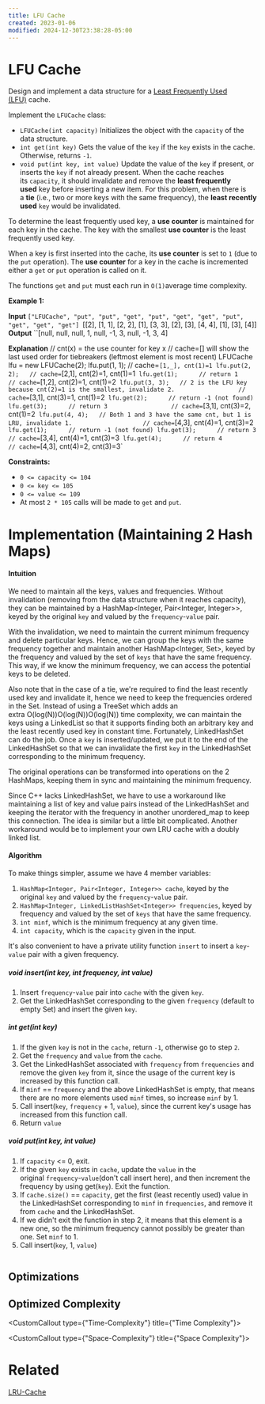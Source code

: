 ```yaml
---
title: LFU Cache
created: 2023-01-06
modified: 2024-12-30T23:38:28-05:00
---
```

# LFU Cache

Design and implement a data structure for a [Least Frequently Used (LFU)](https://en.wikipedia.org/wiki/Least_frequently_used) cache.

Implement the `LFUCache` class:

- `LFUCache(int capacity)` Initializes the object with the `capacity` of the data structure.
- `int get(int key)` Gets the value of the `key` if the `key` exists in the cache. Otherwise, returns `-1`.
- `void put(int key, int value)` Update the value of the `key` if present, or inserts the `key` if not already present. When the cache reaches its `capacity`, it should invalidate and remove the **least frequently used** key before inserting a new item. For this problem, when there is a **tie** (i.e., two or more keys with the same frequency), the **least recently used** `key` would be invalidated.

To determine the least frequently used key, a **use counter** is maintained for each key in the cache. The key with the smallest **use counter** is the least frequently used key.

When a key is first inserted into the cache, its **use counter** is set to `1` (due to the `put` operation). The **use counter** for a key in the cache is incremented either a `get` or `put` operation is called on it.

The functions `get` and `put` must each run in `O(1)`average time complexity.

**Example 1:**

**Input**
`["LFUCache", "put", "put", "get", "put", "get", "get", "put", "get", "get", "get"] `\[[2], [1, 1], [2, 2], [1], [3, 3], [2], [3], [4, 4], [1], [3], [4]\]
**Output**
\`\`[null, null, null, 1, null, -1, 3, null, -1, 3, 4]

**Explanation**
// cnt(x) = the use counter for key x
// cache=[] will show the last used order for tiebreakers (leftmost element is most recent)
LFUCache lfu = new LFUCache(2);
lfu.put(1, 1); // cache=`[1,_], cnt(1)=1 lfu.put(2, 2);   // cache=`[2,1], cnt(2)=1, cnt(1)=1` lfu.get(1);      // return 1                  // cache=`[1,2], cnt(2)=1, cnt(1)=2` lfu.put(3, 3);   // 2 is the LFU key because cnt(2)=1 is the smallest, invalidate 2.                  // cache=`[3,1], cnt(3)=1, cnt(1)=2` lfu.get(2);      // return -1 (not found) lfu.get(3);      // return 3                  // cache=`[3,1], cnt(3)=2, cnt(1)=2` lfu.put(4, 4);   // Both 1 and 3 have the same cnt, but 1 is LRU, invalidate 1. 	                 // cache=`[4,3], cnt(4)=1, cnt(3)=2` lfu.get(1);      // return -1 (not found) lfu.get(3);      // return 3                  // cache=`[3,4], cnt(4)=1, cnt(3)=3` lfu.get(4);      // return 4                  // cache=`[4,3], cnt(4)=2, cnt(3)=3\`

**Constraints:**

- `0 <= capacity <= 104`
- `0 <= key <= 105`
- `0 <= value <= 109`
- At most `2 * 105` calls will be made to `get` and `put`.

# Implementation (Maintaining 2 Hash Maps)

#### Intuition

We need to maintain all the keys, values and frequencies. Without invalidation (removing from the data structure when it reaches capacity), they can be maintained by a HashMap\<Integer, Pair\<Integer, Integer>>, keyed by the original `key` and valued by the `frequency`-`value` pair.

With the invalidation, we need to maintain the current minimum frequency and delete particular keys. Hence, we can group the keys with the same frequency together and maintain another HashMap\<Integer, Set>, keyed by the frequency and valued by the set of `keys` that have the same frequency. This way, if we know the minimum frequency, we can access the potential keys to be deleted.

Also note that in the case of a tie, we're required to find the least recently used key and invalidate it, hence we need to keep the frequencies ordered in the Set. Instead of using a TreeSet which adds an extra O(log(N))O(log(N))O(log(N)) time complexity, we can maintain the keys using a LinkedList so that it supports finding both an arbitrary key and the least recently used key in constant time. Fortunately, LinkedHashSet can do the job. Once a `key` is inserted/updated, we put it to the end of the LinkedHashSet so that we can invalidate the first `key` in the LinkedHashSet corresponding to the minimum frequency.

The original operations can be transformed into operations on the 2 HashMaps, keeping them in sync and maintaining the minimum frequency.

Since C++ lacks LinkedHashSet, we have to use a workaround like maintaining a list of key and value pairs instead of the LinkedHashSet and keeping the iterator with the frequency in another unordered_map to keep this connection. The idea is similar but a little bit complicated. Another workaround would be to implement your own LRU cache with a doubly linked list.

#### Algorithm

To make things simpler, assume we have 4 member variables:

1. `HashMap<Integer, Pair<Integer, Integer>> cache`, keyed by the original `key` and valued by the `frequency`-`value` pair.
1. `HashMap<Integer, LinkedListHashSet<Integer>> frequencies`, keyed by frequency and valued by the set of `keys` that have the same frequency.
1. `int minf`, which is the minimum frequency at any given time.
1. `int capacity`, which is the `capacity` given in the input.

It's also convenient to have a private utility function `insert` to insert a `key`-`value` pair with a given frequency.

##### void insert(int key, int frequency, int value)

1. Insert `frequency`-`value` pair into `cache` with the given `key`.
1. Get the LinkedHashSet corresponding to the given `frequency` (default to empty Set) and insert the given `key`.

##### int get(int key)

1. If the given `key` is not in the `cache`, return `-1`, otherwise go to step `2`.
1. Get the `frequency` and `value` from the `cache`.
1. Get the LinkedHashSet associated with `frequency` from `frequencies` and remove the given `key` from it, since the usage of the current key is increased by this function call.
1. If `minf` == `frequency` and the above LinkedHashSet is empty, that means there are no more elements used `minf` times, so increase `minf` by 1.
1. Call insert(`key`, `frequency` + 1, `value`), since the current key's usage has increased from this function call.
1. Return `value`

##### void put(int key, int value)

1. If `capacity` \<= 0, exit.
1. If the given `key` exists in `cache`, update the `value` in the original `frequency`-`value`(don't call insert here), and then increment the frequency by using get(`key`). Exit the function.
1. If `cache.size()` == `capacity`, get the first (least recently used) value in the LinkedHashSet corresponding to `minf` in `frequencies`, and remove it from `cache` and the LinkedHashSet.
1. If we didn't exit the function in step 2, it means that this element is a new one, so the minimum frequency cannot possibly be greater than one. Set `minf` to 1.
1. Call insert(`key`, 1, `value`)

```python

```

## Optimizations

## Optimized Complexity

<CustomCallout type={"Time-Complexity"} title={"Time Complexity"}></CustomCallout>

<CustomCallout type={"Space-Complexity"} title={"Space Complexity"}></CustomCallout>

# Related

[LRU-Cache](/Advanced-Data-Structures/LRU-Cache.mdx)
